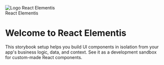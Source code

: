 

<Meta title="Introduction" />

<style>
  {`
    .item-logo {
        align-items: center;
        display: flex;
        flex-direction: column;
    }
    .item-logo img {
        height: 150px;
        width: 150px;
    }
    .item-logo .title {
        margin: .5em 0 3rem;
        color: #233e63;
        font-size: 1.5em;
        font-weight: 600;
    }
    .item-logo .color {
        color: #d54e3c;
        font-size: inherit;
        font-weight: 500;
    }
  `}
</style>

<div className="item-logo">
  <img src={Logo} alt="Logo React Elementis" />
  <div class="title">
    React <span class="color">Elementis</span>
  </div>
</div>

# Welcome to React Elementis

This storybook setup helps you build UI components in isolation from your app's business logic, data, and context.
See it as a development sandbox for custom-made React components.
